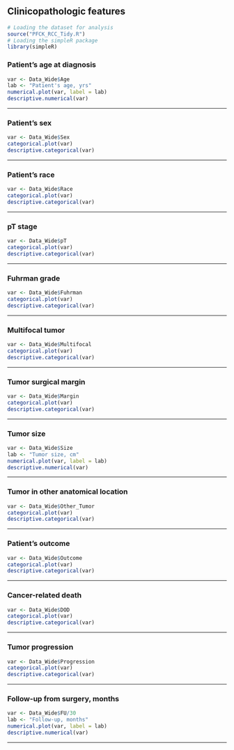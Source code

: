 ## Clinicopathologic features
```r
# Loading the dataset for analysis
source("PFCK_RCC_Tidy.R")
# Loading the simpleR package
library(simpleR)
```

### Patient's age at diagnosis
```r
var <- Data_Wide$Age
lab <- "Patient's age, yrs"
numerical.plot(var, label = lab)
descriptive.numerical(var)
```

***

### Patient's sex
```r
var <- Data_Wide$Sex
categorical.plot(var)
descriptive.categorical(var)
```

***

### Patient's race
```r
var <- Data_Wide$Race
categorical.plot(var)
descriptive.categorical(var)
```

***

### pT stage
```r
var <- Data_Wide$pT
categorical.plot(var)
descriptive.categorical(var)
```

***

### Fuhrman grade
```r
var <- Data_Wide$Fuhrman
categorical.plot(var)
descriptive.categorical(var)
```

***

### Multifocal tumor
```r
var <- Data_Wide$Multifocal
categorical.plot(var)
descriptive.categorical(var)
```

***

### Tumor surgical margin
```r
var <- Data_Wide$Margin
categorical.plot(var)
descriptive.categorical(var)
```

***

### Tumor size
```r
var <- Data_Wide$Size
lab <- "Tumor size, cm"
numerical.plot(var, label = lab)
descriptive.numerical(var)
```

***

### Tumor in other anatomical location
```r
var <- Data_Wide$Other_Tumor
categorical.plot(var)
descriptive.categorical(var)
```

***

### Patient's outcome
```r
var <- Data_Wide$Outcome
categorical.plot(var)
descriptive.categorical(var)
```

***

### Cancer-related death
```r
var <- Data_Wide$DOD
categorical.plot(var)
descriptive.categorical(var)
```

***

### Tumor progression
```r
var <- Data_Wide$Progression
categorical.plot(var)
descriptive.categorical(var)
```

***

### Follow-up from surgery, months
```r
var <- Data_Wide$FU/30
lab <- "Follow-up, months"
numerical.plot(var, label = lab)
descriptive.numerical(var)
```

***
